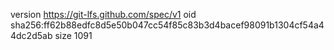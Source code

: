 version https://git-lfs.github.com/spec/v1
oid sha256:ff62b88edfc8d5e50b047cc54f85c83b3d4bacef98091b1304cf54a44dc2d5ab
size 1091
